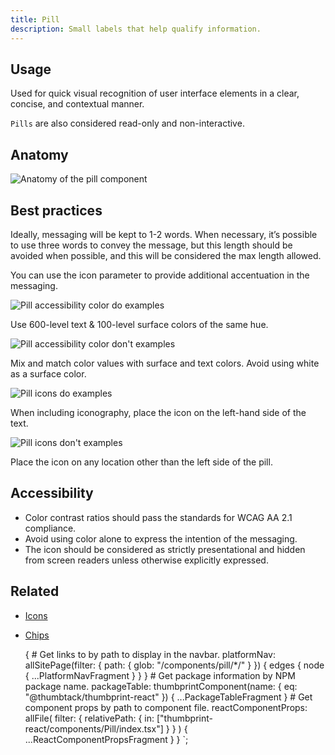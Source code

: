 ```yaml
---
title: Pill
description: Small labels that help qualify information.
---
```



<ComponentHeader data={props.data} />

## Usage

Used for quick visual recognition of user interface elements in a clear, concise, and contextual manner.

`Pills` are also considered read-only and non-interactive.

## Anatomy

<div className="bg-gray-200 pa4 ba b-gray flex justify-center">
    <div style={{ maxWidth: '123px' }}>
        <Img src="./anatomy.png" alt="Anatomy of the pill component" />
    </div>
</div>

## Best practices

Ideally, messaging will be kept to 1-2 words. When necessary, it’s possible to use three words to convey the message, but this length should be avoided when possible, and this will be considered the max length allowed.

You can use the icon parameter to provide additional accentuation in the messaging.

<Wrap className="pb4">
    <Grid gutter="wide">
        <GridColumn aboveSmall={6}>
            <DoDont type="do">
                <Img src="./pill-do-a11y.png" alt="Pill accessibility color do examples" className="ma-auto" />
            </DoDont>
            <p className="black-300">
                Use 600-level text & 100-level surface colors of the same hue.
            </p>
        </GridColumn>
        <GridColumn aboveSmall={6}>
            <DoDont type="dont">
                <Img src="./pill-dont-a11y.png" alt="Pill accessibility color don't examples" className="ma-auto" />
            </DoDont>
            <p className="black-300">
                Mix and match color values with surface and text colors. Avoid using white as a
                surface color.
            </p>
        </GridColumn>
    </Grid>
</Wrap>
<Wrap className="pb4">
    <Grid gutter="wide">
        <GridColumn aboveSmall={6}>
            <DoDont type="do">
                <Img src="./pill-do-icons.png" alt="Pill icons do examples" className="ma-auto" />
            </DoDont>
            <p className="black-300">
                When including iconography, place the icon on the left-hand side of the text.
            </p>
        </GridColumn>
        <GridColumn aboveSmall={6}>
            <DoDont type="dont">
                <Img src="./pill-dont-icons.png" alt="Pill icons don't examples" className="ma-auto" />
            </DoDont>
            <p className="black-300">
                Place the icon on any location other than the left side of the pill.
            </p>
        </GridColumn>
    </Grid>

</Wrap>

## Accessibility

-   Color contrast ratios should pass the standards for WCAG AA 2.1 compliance.
-   Avoid using color alone to express the intention of the messaging.
-   The icon should be considered as strictly presentational and hidden from screen readers unless otherwise explicitly expressed.

## Related

-   [Icons](https://thumbprint.thumbtack.io/icons)
-   [Chips](/components/chip)

    {
        # Get links to by path to display in the navbar.
        platformNav: allSitePage(filter: { path: { glob: "/components/pill/*/" } }) {
            edges {
                node {
                    ...PlatformNavFragment
                }
            }
        }
        # Get package information by NPM package name.
        packageTable: thumbprintComponent(name: { eq: "@thumbtack/thumbprint-react" }) {
            ...PackageTableFragment
        }
        # Get component props by path to component file.
        reactComponentProps: allFile(
            filter: { relativePath: { in: ["thumbprint-react/components/Pill/index.tsx"] } }
        ) {
            ...ReactComponentPropsFragment
        }
    }
`;
